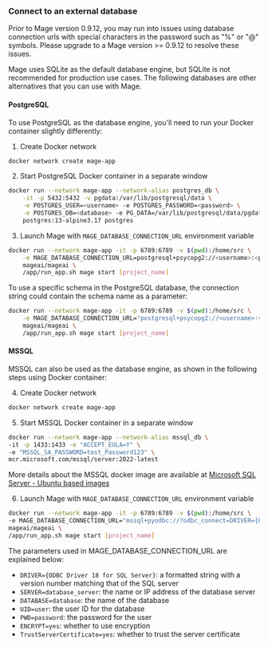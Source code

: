 ### Connect to an external database

<Note>

Prior to Mage version 0.9.12, you may run into issues using database connection urls with special characters
in the password such as "%" or "@" symbols. Please upgrade to a Mage version >= 0.9.12 to resolve these issues.

</Note>

Mage uses SQLite as the default database engine, but SQLite is not recommended for production use cases.
The following databases are other alternatives that you can use with Mage.

#### PostgreSQL

To use PostgreSQL as the database engine, you'll need to run your Docker container slightly differently:

1. Create Docker network

  ```bash
  docker network create mage-app
  ```

2. Start PostgreSQL Docker container in a separate window

  ```bash
  docker run --network mage-app --network-alias postgres_db \
      -it -p 5432:5432 -v pgdata:/var/lib/postgresql/data \
      -e POSTGRES_USER=<username> -e POSTGRES_PASSWORD=<password> \
      -e POSTGRES_DB=<database> -e PG_DATA=/var/lib/postgresql/data/pgdata \
      postgres:13-alpine3.17 postgres
  ```

3. Launch Mage with `MAGE_DATABASE_CONNECTION_URL` environment variable

  ```bash
  docker run --network mage-app -it -p 6789:6789 -v $(pwd):/home/src \
      -e MAGE_DATABASE_CONNECTION_URL=postgresql+psycopg2://<username>:<password>@postgres_db:5432/<database> \
      mageai/mageai \
      /app/run_app.sh mage start [project_name]
  ```

To use a specific schema in the PostgreSQL database, the connection string could contain the schema name as a parameter:

  ```bash
  docker run --network mage-app -it -p 6789:6789 -v $(pwd):/home/src \
      -e MAGE_DATABASE_CONNECTION_URL="postgresql+psycopg2://<username>:<password>@postgres_db:5432/<database>?options=-c%%20search_path%%3D<schema_name>" \
      mageai/mageai \
      /app/run_app.sh mage start [project_name]
  ```

#### MSSQL

MSSQL can also be used as the database engine, as shown in the following steps using Docker container:

4. Create Docker network

  ```bash
  docker network create mage-app
  ```

5. Start MSSQL Docker container in a separate window

  ```bash
  docker run --network mage-app --network-alias mssql_db \
  -it -p 1433:1433 -e "ACCEPT_EULA=Y" \
  -e "MSSQL_SA_PASSWORD=test_Password123" \
  mcr.microsoft.com/mssql/server:2022-latest
  ```

  More details about the MSSQL docker image are available at [Microsoft SQL Server - Ubuntu based images](https://hub.docker.com/_/microsoft-mssql-server)

6. Launch Mage with `MAGE_DATABASE_CONNECTION_URL` environment variable

  ```bash
  docker run --network mage-app -it -p 6789:6789 -v $(pwd):/home/src \
  -e MAGE_DATABASE_CONNECTION_URL="mssql+pyodbc://?odbc_connect=DRIVER={ODBC Driver 18 for SQL Server};SERVER=mssql_db;DATABASE=master;UID=SA;PWD=test_Password123;ENCRYPT=yes;TrustServerCertificate=yes;" \
  mageai/mageai \
  /app/run_app.sh mage start [project_name]
  ```

  The parameters used in MAGE_DATABASE_CONNECTION_URL are explained below:

  * `DRIVER={ODBC Driver 18 for SQL Server}`: a formatted string with a version number matching that of the SQL server
  * `SERVER=database_server`: the name or IP address of the database server
  * `DATABASE=database`: the name of the database
  * `UID=user`: the user ID for the database
  * `PWD=password`: the password for the user
  * `ENCRYPT=yes`: whether to use encryption
  * `TrustServerCertificate=yes`: whether to trust the server certificate
